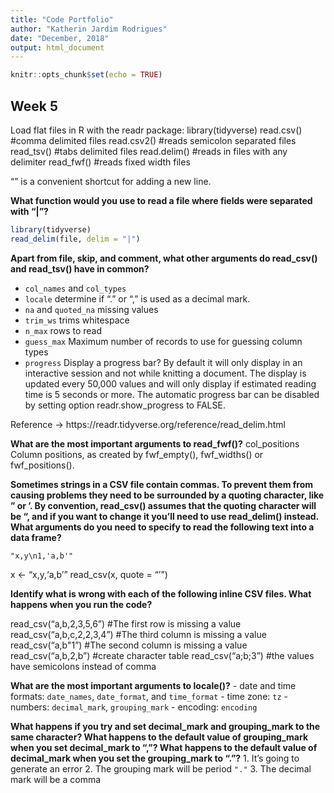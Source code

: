 ```yaml
---
title: "Code Portfolio"
author: "Katherin Jardim Rodrigues"
date: "December, 2018"
output: html_document
---
```


```r
knitr::opts_chunk$set(echo = TRUE)
```

## Week 5

Load flat files in R with the readr package: 
library(tidyverse)
read.csv() #comma delimited files
read.csv2() #reads semicolon separated files 
read_tsv() #tabs delimited files
read.delim() #reads in files with any delimiter
read_fwf() #reads fixed width files

"\n" is a convenient shortcut for adding a new line.

**What function would you use to read a file where fields were separated with "|"?**

```r
library(tidyverse)
read_delim(file, delim = "|")
```

**Apart from file, skip, and comment, what other arguments do read_csv() and read_tsv() have in common?**

-   `col_names` and `col_types`
-   `locale` determine if "." or "," is used as a decimal mark.
-   `na` and `quoted_na` missing values
-   `trim_ws` trims whitespace 
-   `n_max` rows to read
-   `guess_max` Maximum number of records to use for guessing column types
-   `progress` Display a progress bar? By default it will only display in an interactive session and not while knitting a document. The display is updated every 50,000 values and will only display if estimated reading time is 5 seconds or more. The automatic progress bar can be disabled by setting option readr.show_progress to FALSE.

Reference -> https://readr.tidyverse.org/reference/read_delim.html

**What are the most important arguments to read_fwf()?**
col_positions	
Column positions, as created by fwf_empty(), fwf_widths() or fwf_positions().

**Sometimes strings in a CSV file contain commas. To prevent them from causing problems they need to be surrounded by a quoting character, like " or '. By convention, read_csv() assumes that the quoting character will be ", and if you want to change it you'll need to use read_delim() instead. What arguments do you need to specify to read the following text into a data frame? **
```
"x,y\n1,'a,b'"
```
x <- "x,y\n1,'a,b'"
read_csv(x, quote = "'")

**Identify what is wrong with each of the following inline CSV files. What happens when you run the code?**

read_csv("a,b\n1,2,3\n4,5,6") #The first row is missing a value
read_csv("a,b,c\n1,2\n1,2,3,4") #The third column is missing a value
read_csv("a,b\n\"1") #The second column is missing a value
read_csv("a,b\n1,2\na,b") #create character table
read_csv("a;b\n1;3") #the values have semicolons instead of comma

**What are the most important arguments to locale()?**
-   date and time formats: `date_names`, `date_format`, and `time_format`
-   time zone: `tz`
-   numbers: `decimal_mark`, `grouping_mark`
-   encoding: `encoding`

**What happens if you try and set decimal_mark and grouping_mark to the same character? What happens to the default value of grouping_mark when you set decimal_mark to ","? What happens to the default value of decimal_mark when you set the grouping_mark to "."?**
1. It's going to generate an error
2. The grouping mark will be period `"."`
3. The decimal mark will be a comma








